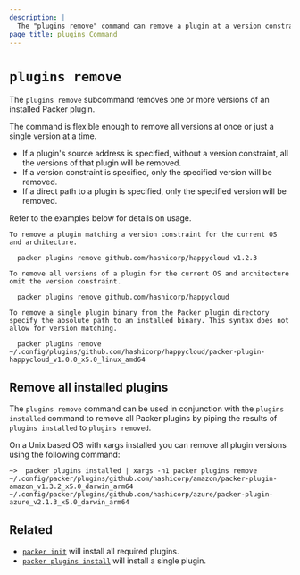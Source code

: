 ```yaml
---
description: |
  The "plugins remove" command can remove a plugin at a version constraint.
page_title: plugins Command
---
```


# `plugins remove`

The `plugins remove` subcommand removes one or more versions of an installed Packer plugin.

The command is flexible enough to remove all versions at once or just a single version at a time. 
- If a plugin's source address is specified, without a version constraint, all the versions of that plugin will be removed.
- If a version constraint is specified, only the specified version will be removed.
- If a direct path to a plugin is specified, only the specified version will be removed.

Refer to the examples below for details on usage.
```shell-session
To remove a plugin matching a version constraint for the current OS and architecture.

  packer plugins remove github.com/hashicorp/happycloud v1.2.3

To remove all versions of a plugin for the current OS and architecture omit the version constraint.

  packer plugins remove github.com/hashicorp/happycloud

To remove a single plugin binary from the Packer plugin directory specify the absolute path to an installed binary. This syntax does not allow for version matching.

  packer plugins remove ~/.config/plugins/github.com/hashicorp/happycloud/packer-plugin-happycloud_v1.0.0_x5.0_linux_amd64
```

## Remove all installed plugins
The `plugins remove` command can be used in conjunction with the `plugins installed` command to remove all
Packer plugins by piping the results of `plugins installed` to `plugins removed`. 

On a Unix based OS with xargs installed you can remove all plugin versions using the following command:
```shell-session
~>  packer plugins installed | xargs -n1 packer plugins remove
~/.config/packer/plugins/github.com/hashicorp/amazon/packer-plugin-amazon_v1.3.2_x5.0_darwin_arm64
~/.config/packer/plugins/github.com/hashicorp/azure/packer-plugin-azure_v2.1.3_x5.0_darwin_arm64
```

## Related

- [`packer init`](/packer/docs/commands/init) will install all required plugins.
- [`packer plugins install`](/packer/docs/commands/plugins/install) will install a single plugin.
